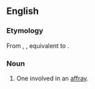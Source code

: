 ==English==

===Etymology===
From {{inh|en|enm|*affrayere}}, {{m|enm|affrayour}}, equivalent to {{suf|en|affray|er|id2=agent noun}}.

===Noun===
{{en-noun}}

# One involved in an [[affray]].
